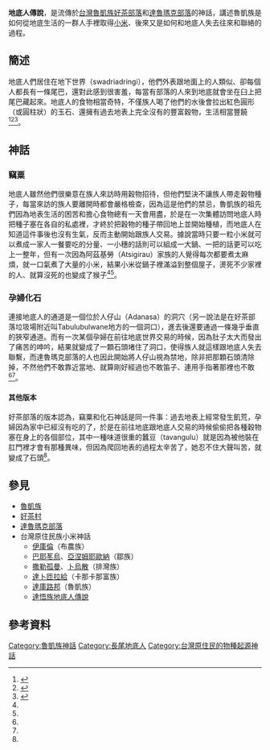 '''地底人傳說'''，是流傳於[[台灣|台灣]][[魯凱族|魯凱族]][[好茶村|好茶部落]]和[[達魯瑪克部落|達魯瑪克部落]]的神話，講述魯凱族是如何從地底生活的一群人手裡取得[[小米|小米]]、後來又是如何和地底人失去往來和聯絡的過程。
==簡述==
地底人們居住在地下世界（swadriadringi），他們外表跟地面上的人類似、卻每個人都長有一條尾巴，還對此感到很害羞，每當有部落的人來到地底就會坐在臼上把尾巴藏起來。地底人的食物相當奇特，不僅族人喝了他們的水後會拉出紅色圓形（或圓柱狀）的玉石、還擁有過去地表上完全沒有的豐富穀物，生活相當豐饒<ref name="雲豹的傳人">{{cite book|last=|first=|date=1992-04|title=雲豹的傳人|url=https://tiprc.apc.gov.tw/resource/book/%E9%9B%B2%E8%B1%B9%E7%9A%84%E5%82%B3%E4%BA%BA|location=|publisher=晨星|page=|isbn=9575835425|author=奧威尼.卡露斯盎|access-date=2021-04-11|archive-date=2021-01-28|archive-url=https://web.archive.org/web/20210128131451/https://tiprc.apc.gov.tw/resource/book/%e9%9b%b2%e8%b1%b9%e7%9a%84%e5%82%b3%e4%ba%ba|dead-url=yes}}</ref><ref name="魯凱族神話與傳說">{{cite book |author=[[達西烏拉彎‧畢馬|達西烏拉彎‧畢馬]](田哲益) |title=《魯凱族神話與傳說》 |url=https://www.books.com.tw/products/0010228711?sloc=main |publisher=[[晨星|晨星]] |year=2003-08-01 |isbn=9789574554768 |access-date=2021-04-11 |archive-date=2021-04-09 |archive-url=https://web.archive.org/web/20210409232216/https://www.books.com.tw/products/0010228711?sloc=main |dead-url=no }}</ref><ref name="原住民神話故事全集2">{{cite book|last=|first=|date=2002-01-01|title=原住民神話故事全集2|url=https://www.sanmin.com.tw/Product/index/000296380|location=|publisher=漢藝色研|page=|isbn=9789576224508|author=林道生|access-date=2021-04-11|archive-date=2020-11-26|archive-url=https://web.archive.org/web/20201126224249/https://www.sanmin.com.tw/Product/index/000296380|dead-url=no}}</ref>。
==神話==
===竊粟===
地底人雖然他們很樂意在族人來訪時用穀物招待，但他們堅決不讓族人帶走穀物種子，每當來訪的族人要離開時都會嚴格檢查，因為這是他們的禁忌，魯凱族的祖先們因為地表生活的困苦和擔心食物總有一天會用盡，於是在一次集體訪問地底人時把種子塞在各自的私處裡，才終於把穀物的種子帶回地上並開始種植，而地底人在知道這件事後也沒有生氣，反而主動開始跟族人交易。據說當時只要一粒小米就可以煮成一家人一餐要吃的分量、一小穗的話則可以組成一大鍋、一把的話更可以吃上一整年，但有一次因為阿茲基勞（Atsigirau）家族的人覺得每次都要煮太麻煩，就一口氣煮了大量的小米，結果小米從鍋子裡滿溢到整個屋子，燙死不少家裡的人、就算沒死的也變成了猴子<ref name="魯凱族神話與傳說"/><ref name="原住民神話故事全集2"/>。
===孕婦化石===
{{main|達瑞卡哦格勒}}
連接地底人的通道是一個位於人仔山（Adanasa）的洞穴（另一說法是在好茶部落垃圾場附近叫Tabulubulwane地方的一個洞口），進去後還要通過一條幾乎垂直的狹窄通道。而有一次某個孕婦在前往地底世界交易的時候，因為肚子太大而發出了痛苦的呻吟，結果就變成了一顆石頭堵住了洞口，使得族人就這樣跟地底人失去聯繫，而達魯瑪克部落的人也因此開始將人仔山視為禁地，除非把那顆石頭清除掉，不然他們不敢靠近當地、就算剛好經過也不敢笛子、連用手指著那裡也不敢<ref name="魯凱族神話與傳說"/><ref name="原住民神話故事全集2"/>。
====其他版本====
好茶部落的版本認為，竊粟和化石神話是同一件事：過去地表上經常發生飢荒，孕婦因為家中已經沒有吃的了，於是在前往地底跟地底人交易的時候偷偷把各種穀物塞在身上的各個部位，其中一種味道很重的蠶豆（tavangulu）就是因為被他裝在肛門裡才會有那種異味，但因為爬回地表的過程太辛苦了，她忍不住大聲叫苦，就變成了石頭<ref name="雲豹的傳人"/>。

==參見==
*[[魯凱族|魯凱族]]
*[[好茶村|好茶村]]
*[[達魯瑪克部落|達魯瑪克部落]]
*台灣原住民族小米神話
**[[伊庫倫|伊庫倫]]（布農族）
**[[巴耶苳烏|巴耶苳烏]]、[[亞涅姆耶歐納|亞涅姆耶歐納]]（鄒族）
**[[撒勒孤曼|撒勒孤曼]]、[[卜烏散|卜烏散]]（排灣族）
**[[達卜匝拉給|達卜匝拉給]]（卡那卡那富族）
**[[達庫路邦|達庫路邦]]（魯凱族）
**[[達悟族地底人傳說|達悟族地底人傳說]]
==參考資料==
{{reflist}}

{{魯凱族神話}}
[[Category:魯凱族神話|Category:魯凱族神話]]
[[Category:長尾地底人|Category:長尾地底人]]
[[Category:台灣原住民的物種起源神話|Category:台灣原住民的物種起源神話]]